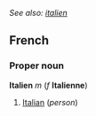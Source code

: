 ''See also: [[italien]]''
==French==
===Proper noun===
'''Italien''' ''m'' (''f'' '''Italienne''')

#[[Italian]] (''person'')